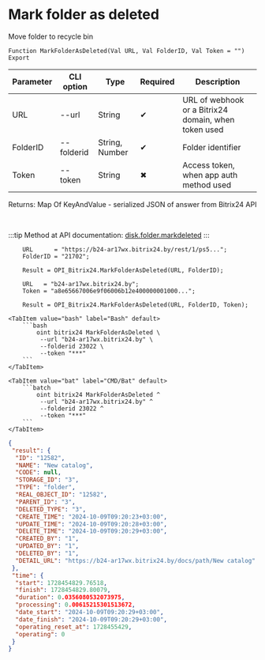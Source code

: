 ﻿---
sidebar_position: 8
---


# Mark folder as deleted
 Move folder to recycle bin



`Function MarkFolderAsDeleted(Val URL, Val FolderID, Val Token = "") Export`

  | Parameter | CLI option | Type | Required | Description |
  |-|-|-|-|-|
  | URL | --url | String | &#x2714; | URL of webhook or a Bitrix24 domain, when token used |
  | FolderID | --folderid | String, Number | &#x2714; | Folder identifier |
  | Token | --token | String | &#x2716; | Access token, when app auth method used |

  
  Returns:  Map Of KeyAndValue - serialized JSON of answer from Bitrix24 API

<br/>

:::tip
Method at API documentation: [disk.folder.markdeleted](https://dev.1c-bitrix.ru/rest_help/disk/folder/disk_folder_markdeleted.php)
:::
<br/>



```bsl title="1C:Enterprise/OneScript code example"
    URL      = "https://b24-ar17wx.bitrix24.by/rest/1/ps5...";
    FolderID = "21702";

    Result = OPI_Bitrix24.MarkFolderAsDeleted(URL, FolderID);

    URL   = "b24-ar17wx.bitrix24.by";
    Token = "a8e65667006e9f06006b12e400000001000...";

    Result = OPI_Bitrix24.MarkFolderAsDeleted(URL, FolderID, Token);
```
 

 <Tabs>
  
    <TabItem value="bash" label="Bash" default>
        ```bash
            oint bitrix24 MarkFolderAsDeleted \
             --url "b24-ar17wx.bitrix24.by" \
             --folderid 23022 \
             --token "***"
        ```
    </TabItem>
  
    <TabItem value="bat" label="CMD/Bat" default>
        ```batch
            oint bitrix24 MarkFolderAsDeleted ^
             --url "b24-ar17wx.bitrix24.by" ^
             --folderid 23022 ^
             --token "***"
        ```
    </TabItem>
</Tabs>


```json title="Result"
{
 "result": {
  "ID": "12582",
  "NAME": "New catalog",
  "CODE": null,
  "STORAGE_ID": "3",
  "TYPE": "folder",
  "REAL_OBJECT_ID": "12582",
  "PARENT_ID": "3",
  "DELETED_TYPE": "3",
  "CREATE_TIME": "2024-10-09T09:20:23+03:00",
  "UPDATE_TIME": "2024-10-09T09:20:28+03:00",
  "DELETE_TIME": "2024-10-09T09:20:29+03:00",
  "CREATED_BY": "1",
  "UPDATED_BY": "1",
  "DELETED_BY": "1",
  "DETAIL_URL": "https://b24-ar17wx.bitrix24.by/docs/path/New catalog"
 },
 "time": {
  "start": 1728454829.76518,
  "finish": 1728454829.80079,
  "duration": 0.0356080532073975,
  "processing": 0.00615215301513672,
  "date_start": "2024-10-09T09:20:29+03:00",
  "date_finish": "2024-10-09T09:20:29+03:00",
  "operating_reset_at": 1728455429,
  "operating": 0
 }
}
```
